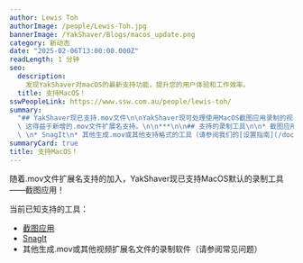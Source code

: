 ```yaml
---
author: Lewis Toh
authorImage: /people/Lewis-Toh.jpg
bannerImage: /YakShaver/Blogs/macos_update.png
category: 新动态
date: "2025-02-06T13:00:00.000Z"
readLength: 1 分钟
seo:
  description:
    发现YakShaver对macOS的最新支持功能，提升您的用户体验和工作效率。
  title: 支持MacOS！
sswPeopleLink: https://www.ssw.com.au/people/lewis-toh/
summary:
  "## YakShaver现已支持.mov文件\n\nYakShaver现可处理使用MacOS截图应用录制的视频，\
  \ 这得益于新增的.mov文件扩展名支持。\n\n***\n\n## 支持的录制工具\n\n* 截图应用（MacOS默认）\
  \ \n* SnagIt\n* 其他生成.mov或其他支持格式的工具（请参阅我们的[设置指南](/docs)）\n"
summaryCard: true
title: 支持MacOS！
---
```


随着.mov文件扩展名支持的加入，YakShaver现已支持MacOS默认的录制工具——截图应用！

当前已知支持的工具：

- [截图应用](https://yakshaver.ai/docs/recording-work-item-screenshot-app)
- [SnagIt](https://yakshaver.ai/docs/setting-up-other-recording-tools)
- 其他生成.mov或其他视频扩展名文件的录制软件（请参阅常见问题）
